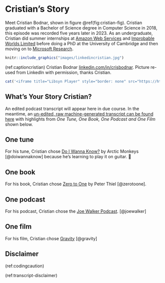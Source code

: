 # Cristian's Story {#cristian}

Meet Cristian Bodnar, shown in figure \@ref(fig:cristian-fig). Cristian graduated with a Bachelor of Science degree in Computer Science in 2018, this episode was  recorded five years later in 2023. As an undergraduate, Cristian did summer internships at [Amazon Web Services](https://en.wikipedia.org/wiki/Amazon_Web_Services) and [Improbable Worlds Limited](https://en.wikipedia.org/wiki/Improbable_(company))  before doing a PhD at the University of Cambridge and then moving on to [Microsoft Research](https://en.wikipedia.org/wiki/Microsoft_Research).

```r
knitr::include_graphics("images/linkedincristian.jpg")
```
(ref:captioncristian) Cristian Bodnar [linkedin.com/in/crisbodnar](https://www.linkedin.com/in/crisbodnar/). Picture re-used from LinkedIn with permission, thanks Cristian.

```r
cat('<iframe title="Libsyn Player" style="border: none" src="https://html5-player.libsyn.com/embed/episode/id/32350182/height/90/theme/custom/thumbnail/yes/direction/forward/render-playlist/no/custom-color/000000/" height="90" width="100%" scrolling="no"  allowfullscreen="" webkitallowfullscreen="true" mozallowfullscreen="true" allowfullscreen="true" msallowfullscreen="true" style="border: none;"></iframe>')
```

## What's Your Story Cristian? {#cristian-story}

An edited podcast transcript will appear here in due course. In the meantime, an [un-edited, raw machine-generated transcript can be found here](https://github.com/dullhunk/cdyf/blob/master/raw-transcript-cristian.md) with highlights from *One Tune, One Book, One Podcast and One Film* shown below.

## One tune {#cristian-tune}

For his tune, Cristian chose [Do I Wanna Know?](https://en.wikipedia.org/wiki/Do_I_Wanna_Know%3F) by Arctic Monkeys [@doiwannaknow] because he's learning to play it on guitar. 🎸


## One book {#cristian-book}

For his book, Cristian chose [Zero to One](https://en.wikipedia.org/wiki/Zero_to_One) by Peter Thiel [@zerotoone]. 

## One podcast {#cristian-podcast}

For his podcast, Cristian chose the [Joe Walker Podcast](https://josephnoelwalker.com/). [@joewalker]

## One film {#cristian-film}

For his film, Cristian chose [Gravity](https://en.wikipedia.org/wiki/Gravity_(2013_film)) [@gravity]

## Disclaimer  


::: {.rmdcaution}

(ref:codingcaution)

(ref:transcript-disclaimer)  

:::
